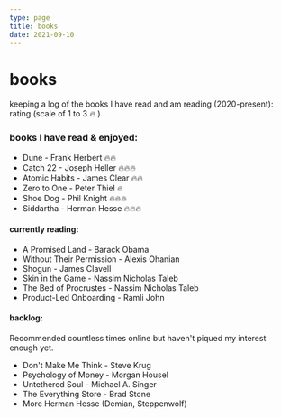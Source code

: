 ```yaml
---
type: page
title: books
date: 2021-09-10
---
```


# books

keeping a log of the books I have read and am reading (2020-present): \
rating (scale of 1 to 3 🔥   )

### books I have read & enjoyed:
- Dune - Frank Herbert 🔥🔥
- Catch 22 - Joseph Heller 🔥🔥🔥
- Atomic Habits - James Clear 🔥🔥
- Zero to One - Peter Thiel 🔥
- Shoe Dog - Phil Knight 🔥🔥🔥
- Siddartha - Herman Hesse 🔥🔥🔥

#### currently reading:
- A Promised Land - Barack Obama 
- Without Their Permission - Alexis Ohanian
- Shogun - James Clavell
- Skin in the Game - Nassim Nicholas Taleb
- The Bed of Procrustes - Nassim Nicholas Taleb
- Product-Led Onboarding - Ramli John 

#### backlog:
Recommended countless times online but haven't piqued my interest enough yet.

- Don't Make Me Think - Steve Krug
- Psychology of Money - Morgan Housel
- Untethered Soul - Michael A. Singer
- The Everything Store - Brad Stone
- More Herman Hesse (Demian, Steppenwolf)